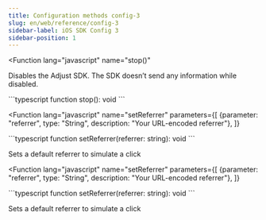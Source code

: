 ```yaml
---
title: Configuration methods config-3
slug: en/web/reference/config-3
sidebar-label: iOS SDK Config 3
sidebar-position: 1
---
```



<Function
   lang="javascript"
   name="stop()"
>

Disables the Adjust SDK. The SDK doesn’t send any information while disabled.

<span slot="snippet">
```typescript
function stop(): void
```
</span>
</Function>

<Function
   lang="javascript" 
   name="setReferrer"
   parameters={[
      {parameter: "referrer", type: "String", description: "Your URL-encoded referrer"},
   ]}
>

<span slot="snippet">
  ```typescript function setReferrer(referrer: string): void ```
</span>

Sets a default referrer to simulate a click

</Function>

<Function
   lang="javascript" 
   name="setReferrer"
   parameters={[
      {parameter: "referrer", type: "String", description: "Your URL-encoded referrer"},
   ]}
>

<span slot="snippet">
  ```typescript function setReferrer(referrer: string): void ```
</span>

Sets a default referrer to simulate a click

</Function>
